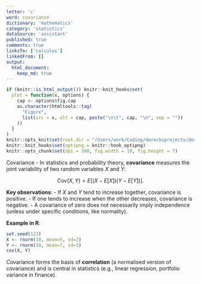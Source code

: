 ```yaml
---
letter: 'c'
word: covariance
dictionary: 'mathematics'
category: 'statistics'
dataSource: 'assistant'
published: true
comments: true
linksTo: ['calculus']
linkedFrom: []
output:
  html_document:
    keep_md: true
---
```


```r
if (knitr::is_html_output()) knitr::knit_hooks$set(
  plot = function(x, options) {
    cap <- options$fig.cap
    as.character(htmltools::tag(
      "Figure",
      list(src = x, alt = cap, paste("\n\t", cap, "\n", sep = ""))
    ))
  }
)
knitr::opts_knit$set(root.dir = "/Users/work/Coding/derecksprojects/derecksnotes.com-playground/derecksnotes.com/client/src/app/dictionaries/mathematics/definitions")
knitr::knit_hooks$set(optipng = knitr::hook_optipng)
knitr::opts_chunk$set(dpi = 300, fig.width = 10, fig.height = 7)
```

<a id="covariance">Covariance</a> - In statistics and probability theory, **covariance** measures the joint variability of two random variables $X$ and $Y$:

$$
\mathrm{Cov}(X, Y) = E\bigl[(X - E[X])(Y - E[Y])\bigr].
$$

**Key observations**:
- If $X$ and $Y$ tend to increase together, covariance is positive.
- If one tends to increase when the other decreases, covariance is negative.
- A covariance of zero does not necessarily imply independence (unless under specific conditions, like normality).

**Example in R**:
```r
set.seed(123)
X <- rnorm(10, mean=5, sd=2)
Y <- rnorm(10, mean=7, sd=3)
cov(X, Y)
```

Covariance forms the basis of **correlation** (a normalised version of covariance) and is central in statistics (e.g., linear regression, portfolio variance in finance).

